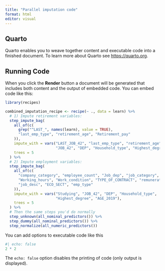 ```yaml
---
title: "Parallel imputation code"
format: html
editor: visual
---
```


## Quarto

Quarto enables you to weave together content and executable code into a finished document. To learn more about Quarto see <https://quarto.org>.

## Running Code

When you click the **Render** button a document will be generated that includes both content and the output of embedded code. You can embed code like this:

```r
library(recipes)

combined_imputation_recipe <- recipe(~ ., data = learn) %>%
  # 1) Impute retirement variables:
  step_impute_bag(
    all_of(c(
      grep("^LAST_", names(learn), value = TRUE),
      "last_emp_type", "retirement_age", "Retirement_pay"
    )),
    impute_with = vars("LAST_JOB_42", "last_emp_type", "retirement_age", 
                       "JOB_42", "DEP", "Household_type", "Highest_degree"),
    trees = 5
  ) %>%
  # 2) Impute employment variables:
  step_impute_bag(
    all_of(c(
      "company_category", "employee_count", "Job_dep", "job_category", 
      "Working_hours", "Work_condition", "TYPE_OF_CONTRACT", "remuneration", 
      "job_desc", "ECO_SECT", "emp_type"
    )),
    impute_with = vars("Studying", "JOB_42", "DEP", "Household_type", 
                       "Highest_degree", "AGE_2019"),
    trees = 5
  ) %>%
  # Then the same steps you'd do normally
  step_unknown(all_nominal_predictors()) %>%
  step_dummy(all_nominal_predictors()) %>%
  step_normalize(all_numeric_predictors())

```

You can add options to executable code like this

```r
#| echo: false
2 * 2
```

The `echo: false` option disables the printing of code (only output is displayed).
